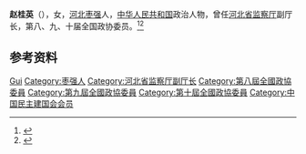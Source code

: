 {{Otheruses|other=名为赵桂英的其他人物|赵桂英}}

'''赵桂英'''（{{bd|1945年|7月|}}），女，[[河北|河北]][[枣强|枣强]]人，[[中华人民共和国|中华人民共和国]]政治人物，曾任[[河北省监察厅|河北省监察厅]]副厅长，第八、九、十届全国政协委员。<ref>{{Cite book|title=历届全国政协委员人名辞典|author=|publisher=中国国际广播出版社|year=1996|isbn=9787507813746|location=北京|pages=}}</ref><ref>{{Cite book|title=中华人民共和国职官志|author=何虎生, 李耀东, 向常福主编|publisher=中国社会出版社|year=2003|isbn=9787800883934|location=北京|pages=}}</ref>

== 参考资料 ==
{{reflist}}

{{Authority control}}
{{DEFAULTSORT:Zhao赵}}
[[Category:赵姓|Gui]]
[[Category:枣强人|Category:枣强人]]
[[Category:河北省监察厅副厅长|Category:河北省监察厅副厅长]]
[[Category:第八屆全國政協委員|Category:第八屆全國政協委員]]
[[Category:第九屆全國政協委員|Category:第九屆全國政協委員]]
[[Category:第十屆全國政協委員|Category:第十屆全國政協委員]]
[[Category:中国民主建国会会员|Category:中国民主建国会会员]]

{{中国人物小作品}}